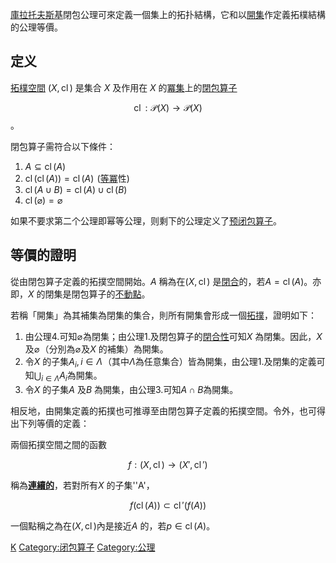 {{Unreferenced|time=2021-05-17T00:42:51+00:00}}
[[庫拉托夫斯基|庫拉托夫斯基]]閉包公理可來定義一個集上的拓扑結構，它和以[[開集|開集]]作定義拓樸結構的公理等價。

==定义==
[[拓樸空間|拓樸空間]] <math>(X,\operatorname{cl})</math> 是集合 <math>X</math> 及作用在 <math>X</math> 的[[冪集|冪集]]上的[[閉包算子|閉包算子]]

:<math>\operatorname{cl}:\mathcal{P}(X) \to \mathcal{P}(X)</math>。

閉包算子需符合以下條件：
# <math> A \subseteq \operatorname{cl}(A) \! </math>
# <math> \operatorname{cl}(\operatorname{cl}(A)) = \operatorname{cl}(A) \! </math> ([[等冪|等冪]]性)
# <math> \operatorname{cl}(A \cup B) = \operatorname{cl}(A) \cup \operatorname{cl}(B) \! </math>
# <math> \operatorname{cl}(\varnothing) = \varnothing \! </math>

如果不要求第二个公理即幂等公理，则剩下的公理定义了[[预闭包算子|预闭包算子]]。

== 等價的證明 ==
從由閉包算子定義的拓撲空間開始。''A'' 稱為在<math>(X,\operatorname{cl})</math> 是[[閉集|閉合]]的，若<math>A=\operatorname{cl}(A)</math>。亦即，''X'' 的閉集是閉包算子的[[不動點|不動點]]。

若稱「開集」為其補集為閉集的集合，則所有開集會形成一個[[拓撲空間|拓撲]]，證明如下：
#由公理4.可知<math>\varnothing\!</math>為閉集；由公理1.及閉包算子的[[閉包_(數學)|閉合性]]可知''X'' 為閉集。因此，''X'' 及<math>\varnothing\!</math>（分別為<math>\varnothing\!</math>及''X'' 的補集）為開集。
#令''X'' 的子集<math>{A_i},i\in\Lambda\!</math>（其中<math>\Lambda</math>為任意集合）皆為開集，由公理1.及閉集的定義可知<math>\bigcup_{i\in\Lambda} A_i</math>為開集。
#令''X'' 的子集''A'' 及''B'' 為開集，由公理3.可知<math>A \cap B</math>為開集。
相反地，由開集定義的拓撲也可推導至由閉包算子定義的拓撲空間。令外，也可得出下列等價的定義：

兩個拓撲空間之間的函數
:<math>f:(X,\operatorname{cl}) \to (X',\operatorname{cl}')</math>

稱為'''[[連續函數|連續的]]'''，若對所有''X'' 的子集''A'，
:<math>f(\operatorname{cl}(A)) \subset \operatorname{cl}'(f(A))</math>

一個點稱之為在<math>(X,\operatorname{cl})</math>內是接近''A'' 的，若<math>p\in \operatorname{cl}(A)</math>。

[[Category:点集拓扑学|K]]
[[Category:闭包算子|Category:闭包算子]]
[[Category:公理|Category:公理]]